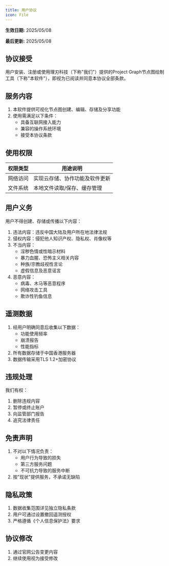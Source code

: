 ```yaml
---
title: 用户协议
icon: File
---
```


**生效日期:** 2025/05/08

**最后更新:** 2025/05/08

## 协议接受
用户安装、注册或使用理刃科技（下称"我们"）提供的Project Graph节点图绘制工具（下称"本软件"），即视为已阅读并同意本协议全部条款。

## 服务内容
1. 本软件提供可视化节点图创建、编辑、存储及分享功能
2. 使用需满足以下条件：
   - 具备互联网接入能力
   - 兼容的操作系统环境
   - 接受本协议条款

## 使用权限
| 权限类型 | 用途说明 |
|---------|----------|
| 网络访问 | 实现云存储、协作功能及软件更新 |
| 文件系统 | 本地文件读取/保存、缓存管理 |

## 用户义务
用户不得创建、存储或传播以下内容：
1. 违法内容：违反中国大陆及用户所在地法律法规
2. 侵权内容：侵犯他人知识产权、隐私权、肖像权等
3. 不当内容：
   - 淫秽色情或性暗示材料
   - 暴力血腥、恐怖主义相关内容
   - 种族/宗教歧视性言论
   - 虚假信息及恶意谣言
4. 恶意内容：
   - 病毒、木马等恶意程序
   - 网络攻击工具
   - 欺诈性钓鱼信息

## 遥测数据
1. 经用户明确同意后收集以下数据：
   - 功能使用频率
   - 崩溃报告
   - 性能指标
2. 所有数据存储于中国香港服务器
3. 数据传输采用TLS 1.2+加密协议

## 违规处理
我们有权：
1. 删除违规内容
2. 暂停或终止账户
3. 向监管部门报告
4. 追究法律责任

## 免责声明
1. 不对以下情况负责：
   - 用户行为导致的损失
   - 第三方服务问题
   - 不可抗力导致的服务中断
2. 按"现状"提供服务，不承诺无缺陷

## 隐私政策
1. 数据收集范围详见独立隐私条款
2. 用户可通过设置撤回遥测授权
3. 严格遵循《个人信息保护法》要求

## 协议修改
1. 通过官网公告变更内容
2. 继续使用视为接受修改